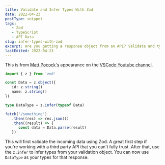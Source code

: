 ```yaml
---
title: Validate and Infer Types With Zod
date: 2022-04-23
postType: snippet
tags:
   - Zod
   - TypeScript
   - API Data
slug: infer-types-with-zod
excerpt: Are you getting a response object from an API? Validate and type it with Zod.
lastEdited: 2022-04-23
---
```


This is from [Matt Pocock's](https://www.youtube.com/watch?v=hBk4nV7q6-w) appearance on the [VSCode Youtube channel](https://www.youtube.com/channel/UCs5Y5_7XK8HLDX0SLNwkd3w).

```TypeScript
import { z } from 'zod'

const Data = z.object({
   id: z.string()
   name: z.string()
})

type DataType = z.infer(typeof Data)

fetch('/something')
   .then((res) => res.json())
   .then((result) => {
      const data = Data.parse(result)
   })
```

This will first validate the incoming data using Zod. A great first step if you're working with a third party API that you can't fully trust. After that, use the `z.infer` to infer types from your validation object. You can now use `DataType` as your types for that response.
